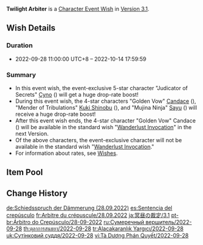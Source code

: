 {{Wish
|name              = Twilight Arbiter 2022-09-28
|image             = Twilight Arbiter 2022-09-28.png
|type              = Character Event
|duration          = event
|time_start        = 2022-09-28 11:00:00
|time_start_offset = GMT+8
|time_end          = 2022-10-14 17:59:59
|link              = https://www.hoyolab.com/article/9331354
|preceding         = Adrift in the Harbor/2022-09-09
|preceding2        = Drifting Luminescence/2022-09-09
|succeeding        = Twirling Lotus/2022-10-14
|succeeding2       = Secretum Secretorum/2022-10-14
|alongside         = Ballad in Goblets/2022-09-28
|alongside2        = Epitome Invocation/2022-09-28
|next              = Twilight Arbiter/2023-03-01
}}
'''Twilight Arbiter''' is a [[Character Event Wish]] in [[Version 3.1]].

==Wish Details==
===Duration===
* 2022-09-28 11:00:00 UTC+8 &ndash; 2022-10-14 17:59:59

===Summary===
* In this event wish, the event-exclusive 5-star character "Judicator of Secrets" [[Cyno]] ({{Electro}}) will get a huge drop-rate boost!
* During this event wish, the 4-star characters "Golden Vow" [[Candace]] ({{Hydro}}), "Mender of Tribulations" [[Kuki Shinobu]] ({{Electro}}), and "Mujina Ninja" [[Sayu]] ({{Anemo}}) will receive a huge drop-rate boost!
* After this event wish ends, the 4-star character "Golden Vow" Candace ({{Hydro}}) will be available in the standard wish "[[Wanderlust Invocation]]" in the next Version.
* Of the above characters, the event-exclusive character will not be available in the standard wish "[[Wanderlust Invocation]]."
* For information about rates, see [[Wish]]es.

==Item Pool==
{{Wish Pool
|character_5_F = Cyno
|character_4_F = Candace; Kuki Shinobu; Sayu
|character_5   = Diluc; Jean; Keqing; Mona; Qiqi; Tighnari
|character_4   = Barbara; Beidou; Bennett; Chongyun; Collei; Diona; Dori; Fischl; Gorou; Kujou Sara; Ningguang; Noelle; Razor; Rosaria; Shikanoin Heizou; Sucrose; Thoma; Xiangling; Xingqiu; Xinyan; Yanfei; Yun Jin
|weapon_4      = Dragon's Bane; Eye of Perception; Favonius Codex; Favonius Greatsword; Favonius Lance; Favonius Sword; Favonius Warbow; Lion's Roar; Rainslasher; Rust; Sacrificial Bow; Sacrificial Fragments; Sacrificial Greatsword; Sacrificial Sword; The Bell; The Flute; The Stringless; The Widsith
|weapon_3      = Black Tassel; Bloodtainted Greatsword; Cool Steel; Debate Club; Emerald Orb; Ferrous Shadow; Harbinger of Dawn; Magic Guide; Raven Bow; Sharpshooter's Oath; Skyrider Sword; Slingshot; Thrilling Tales of Dragon Slayers
}}

==Change History==
{{Change History|3.1}}

[[de:Schiedsspruch der Dämmerung (28.09.2022)]]
[[es:Sentencia del crepúsculo]]
[[fr:Arbitre du crépuscule/28.09.2022]]
[[ja:冥昼の裁定/3.1]]
[[pt-br:Árbitro do Crepúsculo/28-09-2022]]
[[ru:Сумеречный вершитель/2022-09-28]]
[[th:ตุลาการสนธยา/2022-09-28]]
[[tr:Alacakaranlık Yargıcı/2022-09-28]]
[[uk:Сутінковий суддя/2022-09-28]]
[[vi:Tà Dương Phán Quyết/2022-09-28]]